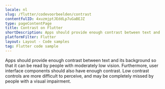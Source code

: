 ```yaml
---
locale: nl
slug: /flutter/codevoorbeelden/contrast
contentfulID: 4xuzmjptJEddLp7uGaBEJZ
type: pageContentPage
title: Contrast on Flutter
shortDescription: Apps should provide enough contrast between text and its background so that it can be read by people with moderately low vision.
platformFilter: Flutter
layout: Layout - Code samples
tag: Flutter code sample
---
```


Apps should provide enough contrast between text and its background so that it can be read by people with moderately low vision. Furthermore, user interface components should also have enough contrast. Low contrast controls are more difficult to perceive, and may be completely missed by people with a visual impairment.

<CodeSample id="screen-contrast" locale="nl" platform="flutter"/>